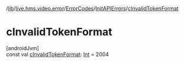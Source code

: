 /[lib](/api-reference/android/v2/home/content)/[live.hms.video.error](../../index)/[ErrorCodes](../index)/[InitAPIErrors](index)/[cInvalidTokenFormat](c-invalid-token-format)

# cInvalidTokenFormat

[androidJvm]\
const val [cInvalidTokenFormat](c-invalid-token-format): [Int](https://kotlinlang.org/api/latest/jvm/stdlib/kotlin/-int/index.html) = 2004

